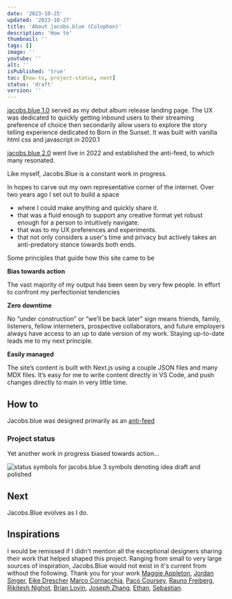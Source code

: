 ```yaml
---
date: '2023-10-25'
updated: '2023-10-27'
title: 'About jacobs.blue (Colophon)'
description: 'How to'
thumbnail: ''
tags: []
image: ''
youtube: ''
alt: ''
isPublished: 'true'
toc: [how-to, project-status, next]
status: 'draft'
version: ''
---
```


[jacobs.blue 1.0](https://jacobs.blue/archive) served as my debut album release landing page. The UX was dedicated to quickly getting inbound users to their streaming preference of choice then secondarily allow users to explore the story telling experience dedicated to Born in the Sunset. It was built with vanilla html css and javascript in 2020.1

[jacobs.blue 2.0](https://jacobs.blue/archive) went live in 2022 and established the anti-feed, to which many resonated.

Like myself, Jacobs.Blue is a constant work in progress.

In hopes to carve out my own representative corner of the internet. Over two years ago I set out to build a space

- where I could make anything and quickly share it.
- that was a fluid enough to support any creative format yet robust enough for a person to intuitively navigate.
- that was to my UX preferences and experiments.
- that not only considers a user's time and privacy but actively takes an anti-predatory stance towards both ends.

Some principles that guide how this site came to be

**Bias towards action**

The vast majority of my output has been seen by very few people. In effort to confront my perfectionist tendencies

**Zero downtime**

No “under construction” or “we’ll be back later” sign means friends, family, listeners, fellow interneters, prospective collaborators, and future employers always have access to an up to date version of my work. Staying up-to-date leads me to my next principle.

**Easily managed**

The site’s content is built with Next.js using a couple JSON files and many MDX files. It’s easy for me to write content directly in VS Code, and push changes directly to main in very little time.

## How to

Jacobs.blue was designed primarily as an [anti-feed](https://jacobs.blue/design/anti-feed)

### Project status

Yet another work in progress biased towards action...

<div className="flex w-full aspect-video rounded-lg bg-neutral-50 overflow-clip border border-black/10 items-center">
  <div className="relative mx-auto mb-12 w-96 items-center aspect-square">
    <Image
      src="/design/status.svg"
      alt="status symbols for jacobs.blue 3 symbols denoting idea draft and polished"
      style={{ objectFit: 'cover' }}
      fill
    />
  </div>
</div>

## Next

Jacobs.Blue evolves as I do.

## Inspirations

I would be remissed if I didn't mention all the exceptional designers sharing their work that helped shaped this project. Ranging from small to very large sources of inspiration, Jacobs.Blue would not exist in it's current from without the following. Thank you for your work [Maggie Appleton](https://maggieappleton.com/), [Jordan Singer](https://ibuildmyideas.com/), [Eike Drescher](https://www.eikedrescher.com/) [Marco Cornacchia](https://www.marco.fyi/), [Paco Coursey](https://paco.me/), [Rauno Freiberg](https://rauno.me/), [Rikitesh Nighot](https://nighot.com/), [Brian Lovin](https://brianlovin.com/), [Joseph Zhang](https://www.josephz.me/), [Ethan](https://area.cx), [Sebastian](https://www.carlhauser.com/).
